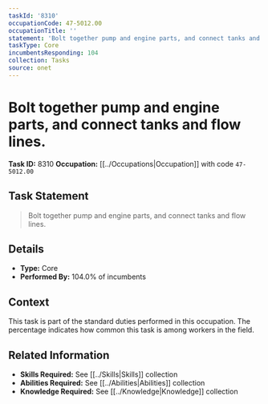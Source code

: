 ```yaml
---
taskId: '8310'
occupationCode: 47-5012.00
occupationTitle: ''
statement: 'Bolt together pump and engine parts, and connect tanks and flow lines.'
taskType: Core
incumbentsResponding: 104
collection: Tasks
source: onet
---
```

# Bolt together pump and engine parts, and connect tanks and flow lines.

**Task ID:** 8310
**Occupation:** [[../Occupations|Occupation]] with code `47-5012.00`

## Task Statement

> Bolt together pump and engine parts, and connect tanks and flow lines.

## Details

- **Type:** Core
- **Performed By:** 104.0% of incumbents

## Context

This task is part of the standard duties performed in this occupation. The percentage indicates how common this task is among workers in the field.

## Related Information

- **Skills Required:** See [[../Skills|Skills]] collection
- **Abilities Required:** See [[../Abilities|Abilities]] collection
- **Knowledge Required:** See [[../Knowledge|Knowledge]] collection
